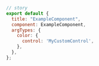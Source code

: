 ```js
// story
export default {
  title: "ExampleComponent",
  component: ExampleComponent,
  argTypes: {
    color: {
      control: 'MyCustomControl',
    },
  },
};

```


